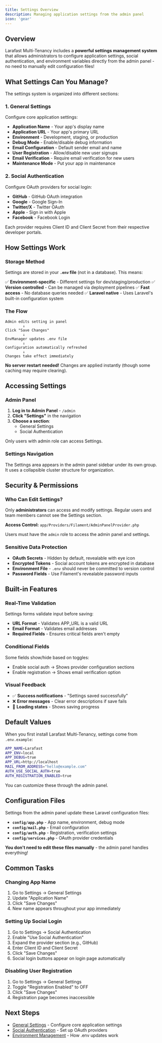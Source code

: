 ```yaml
---
title: Settings Overview
description: Managing application settings from the admin panel
icon: 'gear'
---
```


## Overview

Larafast Multi-Tenancy includes a **powerful settings management system** that allows administrators to configure application settings, social authentication, and environment variables directly from the admin panel - no need to manually edit configuration files!

## What Settings Can You Manage?

The settings system is organized into different sections:

### 1. General Settings
Configure core application settings:
- **Application Name** - Your app's display name
- **Application URL** - Your app's primary URL
- **Environment** - Development, staging, or production
- **Debug Mode** - Enable/disable debug information
- **Email Configuration** - Default sender email and name
- **User Registration** - Allow/disable new user signups
- **Email Verification** - Require email verification for new users
- **Maintenance Mode** - Put your app in maintenance

### 2. Social Authentication
Configure OAuth providers for social login:
- **GitHub** - GitHub OAuth integration
- **Google** - Google Sign-In
- **Twitter/X** - Twitter OAuth
- **Apple** - Sign in with Apple
- **Facebook** - Facebook Login

Each provider requires Client ID and Client Secret from their respective developer portals.

## How Settings Work

### Storage Method

Settings are stored in your **`.env` file** (not in a database). This means:

✅ **Environment-specific** - Different settings for dev/staging/production
✅ **Version controlled** - Can be managed via deployment pipelines
✅ **Fast access** - No database queries needed
✅ **Laravel native** - Uses Laravel's built-in configuration system

### The Flow

```
Admin edits setting in panel
        ↓
Click "Save Changes"
        ↓
EnvManager updates .env file
        ↓
Configuration automatically refreshed
        ↓
Changes take effect immediately
```

**No server restart needed!** Changes are applied instantly (though some caching may require clearing).

## Accessing Settings

### Admin Panel

1. **Log in to Admin Panel** - `/admin`
2. **Click "Settings"** in the navigation
3. **Choose a section**:
   - General Settings
   - Social Authentication

Only users with admin role can access Settings.

### Settings Navigation

The Settings area appears in the admin panel sidebar under its own group. It uses a collapsible cluster structure for organization.

## Security & Permissions

### Who Can Edit Settings?

Only **administrators** can access and modify settings. Regular users and team members cannot see the Settings section.

**Access Control:** `app/Providers/Filament/AdminPanelProvider.php`

Users must have the `admin` role to access the admin panel and settings.

### Sensitive Data Protection

- **OAuth Secrets** - Hidden by default, revealable with eye icon
- **Encrypted Tokens** - Social account tokens are encrypted in database
- **Environment File** - `.env` should never be committed to version control
- **Password Fields** - Use Filament's revealable password inputs

## Built-in Features

### Real-Time Validation

Settings forms validate input before saving:
- **URL Format** - Validates APP_URL is a valid URL
- **Email Format** - Validates email addresses
- **Required Fields** - Ensures critical fields aren't empty

### Conditional Fields

Some fields show/hide based on toggles:
- Enable social auth → Shows provider configuration sections
- Enable registration → Shows email verification option

### Visual Feedback

- ✅ **Success notifications** - "Settings saved successfully"
- ❌ **Error messages** - Clear error descriptions if save fails
- 🔄 **Loading states** - Shows saving progress

## Default Values

When you first install Larafast Multi-Tenancy, settings come from `.env.example`:

```bash
APP_NAME=Larafast
APP_ENV=local
APP_DEBUG=true
APP_URL=http://localhost
MAIL_FROM_ADDRESS="hello@example.com"
AUTH_USE_SOCIAL_AUTH=true
AUTH_REGISTRATION_ENABLED=true
```

You can customize these through the admin panel.

## Configuration Files

Settings from the admin panel update these Laravel configuration files:

- **`config/app.php`** - App name, environment, debug mode
- **`config/mail.php`** - Email configuration
- **`config/auth.php`** - Registration, verification settings
- **`config/services.php`** - OAuth provider credentials

**You don't need to edit these files manually** - the admin panel handles everything!

## Common Tasks

### Changing App Name

1. Go to Settings → General Settings
2. Update "Application Name"
3. Click "Save Changes"
4. New name appears throughout your app immediately

### Setting Up Social Login

1. Go to Settings → Social Authentication
2. Enable "Use Social Authentication"
3. Expand the provider section (e.g., GitHub)
4. Enter Client ID and Client Secret
5. Click "Save Changes"
6. Social login buttons appear on login page automatically

### Disabling User Registration

1. Go to Settings → General Settings
2. Toggle "Registration Enabled" to OFF
3. Click "Save Changes"
4. Registration page becomes inaccessible

## Next Steps

- [General Settings](/multi-tenancy/settings/general-settings) - Configure core application settings
- [Social Authentication](/multi-tenancy/settings/social-authentication) - Set up OAuth providers
- [Environment Management](/multi-tenancy/settings/environment-management) - How .env updates work
